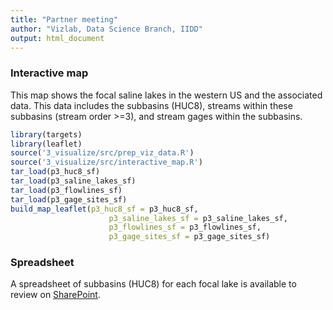 ```yaml
---
title: "Partner meeting"
author: "Vizlab, Data Science Branch, IIDD"
output: html_document
---
```


### Interactive map
This map shows the focal saline lakes in the western US and the associated data.
This data includes the subbasins (HUC8), streams within these subbasins (stream order >=3), and stream gages within the subbasins.
```r
library(targets)
library(leaflet)
source('3_visualize/src/prep_viz_data.R')
source('3_visualize/src/interactive_map.R')
tar_load(p3_huc8_sf)
tar_load(p3_saline_lakes_sf)
tar_load(p3_flowlines_sf)
tar_load(p3_gage_sites_sf)
build_map_leaflet(p3_huc8_sf = p3_huc8_sf, 
                      p3_saline_lakes_sf = p3_saline_lakes_sf, 
                      p3_flowlines_sf = p3_flowlines_sf, 
                      p3_gage_sites_sf = p3_gage_sites_sf)
```

### Spreadsheet
A spreadsheet of subbasins (HUC8) for each focal lake is available to review on [SharePoint](https://doimspp.sharepoint.com/:x:/s/IIDDStaff/EXalneoSajNDh95PN8mTRZEBz6Ww_eCY1U5vwgcW1qnAvQ?e=OC6jhf).